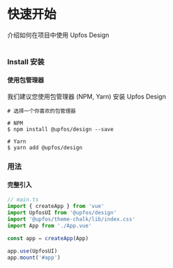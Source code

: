 
<Meta title="Quick Start" />

# 快速开始
介绍如何在项目中使用 Upfos Design
##
#

### Install 安装
#### 使用包管理器
我们建议您使用包管理器 (NPM, Yarn) 安装 Upfos Design

```shell
# 选择一个你喜欢的包管理器

# NPM
$ npm install @upfos/design --save

# Yarn
$ yarn add @upfos/design

```

### 用法
#### 完整引入
```typescript
// main.ts
import { createApp } from 'vue'
import UpfosUI from '@upfos/design'
import '@upfos/theme-chalk/lib/index.css'
import App from './App.vue'

const app = createApp(App)

app.use(UpfosUI)
app.mount('#app')
```